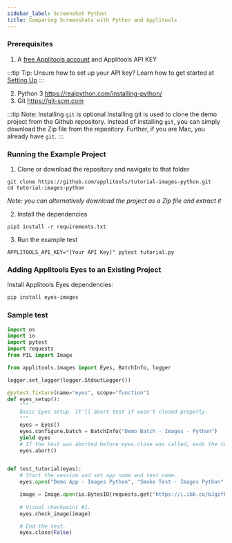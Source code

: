```yaml
---
sidebar_label: Screenshot Python
title: Comparing Screenshots with Python and Applitools
---
```




### Prerequisites

1. A [free Applitools account](https://applitools.com/users/register) and Applitools API KEY

  :::tip Tip: Unsure how to set up your API key?
  Learn how to get started at [Setting Up](/getting-started/setting-up-your-environment.html)
  :::


2. Python 3 <https://realpython.com/installing-python/>
3. Git <https://git-scm.com>

  :::tip Note: Installing `git` is optional
  Installing git is used to clone the demo project from the Github repository. Instead of installing `git`, you can simply download the Zip file from the repository. Further, if you are Mac, you already have `git`.
  :::

### Running the Example Project

1. Clone or download the repository and navigate to that folder
```
git clone https://github.com/applitools/tutorial-images-python.git
cd tutorial-images-python
```
*Note: you can alternatively download the project as a Zip file and extract it*

2. Install the dependencies
```
pip3 install -r requirements.txt
```

3. Run the example test
```
APPLITOOLS_API_KEY="[Your API Key]" pytest tutorial.py
```

### Adding Applitools Eyes to an Existing Project

Install Applitools Eyes dependencies:

```sh
pip install eyes-images
```

### Sample test

```python
import os
import io
import pytest
import requests
from PIL import Image

from applitools.images import Eyes, BatchInfo, logger

logger.set_logger(logger.StdoutLogger())

@pytest.fixture(name="eyes", scope="function")
def eyes_setup():
    """
    Basic Eyes setup. It'll abort test if wasn't closed properly.
    """
    eyes = Eyes()
    eyes.configure.batch = BatchInfo("Demo Batch - Images - Python")
    yield eyes
    # If the test was aborted before eyes.close was called, ends the test as aborted.
    eyes.abort()


def test_tutorial(eyes):
    # Start the session and set app name and test name.
    eyes.open("Demo App - Images Python", "Smoke Test - Images Python")

    image = Image.open(io.BytesIO(requests.get("https://i.ibb.co/bJgzfb3/applitools.png").content))
    
    # Visual checkpoint #1.
    eyes.check_image(image)

    # End the test.
    eyes.close(False)
```

<PartialOutro/>